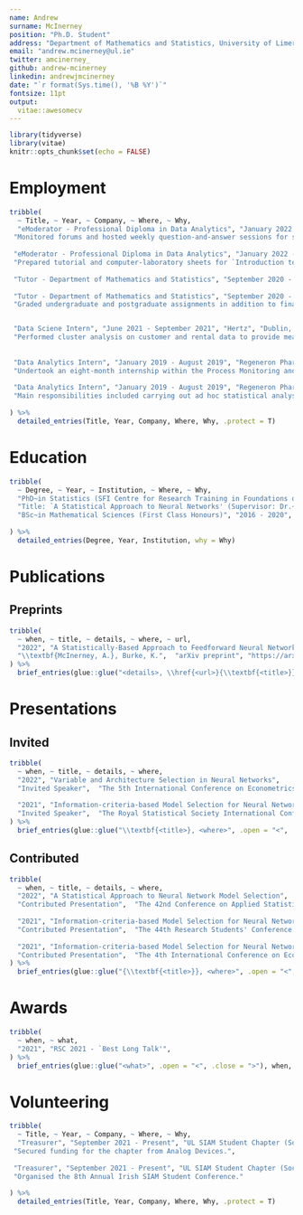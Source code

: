 ```yaml
---
name: Andrew
surname: McInerney
position: "Ph.D. Student"
address: "Department of Mathematics and Statistics, University of Limerick"
email: "andrew.mcinerney@ul.ie"
twitter: amcinerney_
github: andrew-mcinerney
linkedin: andrewjmcinerney
date: "`r format(Sys.time(), '%B %Y')`"
fontsize: 11pt
output: 
  vitae::awesomecv
---
```


```r
library(tidyverse)
library(vitae)
knitr::opts_chunk$set(echo = FALSE)
```

# Employment

```r
tribble(
  ~ Title, ~ Year, ~ Company, ~ Where, ~ Why,
  "eModerator - Professional Diploma in Data Analytics", "January 2022 - Present", "University of Limerick", "Limerick, Ireland",   
 "Monitored forums and hosted weekly question-and-answer sessions for students in online modules titled `Data Analytics with R' and `Introduction to Predictive Analytics'.",
 
 "eModerator - Professional Diploma in Data Analytics", "January 2022 - Present", "University of Limerick", "Limerick, Ireland",   
 "Prepared tutorial and computer-laboratory sheets for `Introduction to Predictive Analytics'.",
 
 "Tutor - Department of Mathematics and Statistics", "September 2020 - Present", "", "",  "Tutored undergraduate and postgraduate students in the following modules: Advanced Data Analysis, Applied Business Statistics, Applied Data Analysis, Statistics for Data Analytics, Stochastic Processes.",
 
 "Tutor - Department of Mathematics and Statistics", "September 2020 - Present", "", "",
 "Graded undergraduate and postgraduate assignments in addition to final examinations.",


 "Data Sciene Intern", "June 2021 - September 2021", "Hertz", "Dublin, Ireland", 
 "Performed cluster analysis on customer and rental data to provide meaningful customer segments for the Marketing team.",
 
 
 "Data Analytics Intern", "January 2019 - August 2019", "Regeneron Pharmaceuticals", "Limerick, Ireland",
 "Undertook an eight-month internship within the Process Monitoring and Data Analytics team.",
 
 "Data Analytics Intern", "January 2019 - August 2019", "Regeneron Pharmaceuticals", "Limerick, Ireland",
 "Main responsibilities included carrying out ad hoc statistical analyses (e.g., t-tests and ANOVA), statistical process control (SPC), and design of experiments (DOE)."
	              
) %>% 
  detailed_entries(Title, Year, Company, Where, Why, .protect = T)
```


# Education

```r
tribble(
  ~ Degree, ~ Year, ~ Institution, ~ Where, ~ Why,
  "PhD~in Statistics (SFI Centre for Research Training in Foundations of Data Science)", "2020 - Present", "University of Limerick", "Dublin, Ireland",
  "Title: `A Statistical Approach to Neural Networks' (Supervisor: Dr.~Kevin Burke).",
  "BSc~in Mathematical Sciences (First Class Honours)", "2016 - 2020", "University of Limerick", "Limerick, Ireland", NA
  
) %>% 
  detailed_entries(Degree, Year, Institution, why = Why)
```


<!-- # Technical Skills -->

<!-- ## Programming -->
<!-- \vspace{-0.2cm} -->
<!-- - 6 years experience with R: -->
<!--     - Developed R package during PhD. -->
<!--     - Taught R to undergraduate and postgraduate students. -->
<!-- - Proficient in: SPSS, JMP, \LaTeX. -->
<!-- - Familiar with: AWS, Git, Python, SQL, Tableau. -->

# Publications

## Preprints

```r
tribble(
  ~ when, ~ title, ~ details, ~ where, ~ url,
  "2022", "A Statistically-Based Approach to Feedforward Neural Network Model Selection", 
  "\\textbf{McInerney, A.}, Burke, K.",  "arXiv preprint", "https://arxiv.org/abs/2207.04248",
) %>%
  brief_entries(glue::glue("<details>, \\href{<url>}{\\textbf{<title>}} (\\textit{<where>})", .open = "<", .close = ">"), when, .protect = FALSE)
```


# Presentations

## Invited

```r
tribble(
  ~ when, ~ title, ~ details, ~ where, 
  "2022", "Variable and Architecture Selection in Neural Networks", 
  "Invited Speaker",  "The 5th International Conference on Econometrics and Statistics (EcoSta 2022)",
  
  "2021", "Information-criteria-based Model Selection for Neural Networks", 
  "Invited Speaker",  "The Royal Statistical Society International Conference 2021 (RSS)",
) %>%
  brief_entries(glue::glue("\\textbf{<title>}, <where>", .open = "<", .close = ">"), when, .protect = FALSE)
```

\newpage

## Contributed

```r
tribble(
  ~ when, ~ title, ~ details, ~ where, 
  "2022", "A Statistical Approach to Neural Network Model Selection", 
  "Contributed Presentation",  "The 42nd Conference on Applied Statistics in Ireland (CASI 2022)",
  
  "2021", "Information-criteria-based Model Selection for Neural Networks", 
  "Contributed Presentation",  "The 44th Research Students' Conference in Probability and Statistics (RSC 2021)",
  
  "2021", "Information-criteria-based Model Selection for Neural Networks", 
  "Contributed Presentation",  "The 4th International Conference on Econometrics and Statistics (EcoSta 2021)",
) %>%
  brief_entries(glue::glue("{\\textbf{<title>}}, <where>", .open = "<", .close = ">"), when, .protect = FALSE)
```


# Awards

```r
tribble(
  ~ when, ~ what,
  "2021", "RSC 2021 - `Best Long Talk'",
) %>%
  brief_entries(glue::glue("<what>", .open = "<", .close = ">"), when, .protect = FALSE)
```

# Volunteering

```r
tribble(
  ~ Title, ~ Year, ~ Company, ~ Where, ~ Why,
  "Treasurer", "September 2021 - Present", "UL SIAM Student Chapter (Society for Industrial and Applied Mathematics)", "Limerick, Ireland",   
 "Secured funding for the chapter from Analog Devices.",
 
 "Treasurer", "September 2021 - Present", "UL SIAM Student Chapter (Society for Industrial and Applied Mathematics)", "Limerick, Ireland",   
 "Organised the 8th Annual Irish SIAM Student Conference."
 
) %>% 
  detailed_entries(Title, Year, Company, Where, Why, .protect = T)
```


